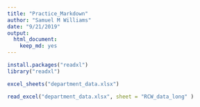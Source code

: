 ---
title: "Practice_Markdown"
author: "Samuel M Williams"
date: "9/21/2019"
output: 
  html_document: 
    keep_md: yes
---

```{r}

install.packages("readxl")
library("readxl")

excel_sheets("department_data.xlsx")

read_excel("department_data.xlsx", sheet = "RCW_data_long" )

```


